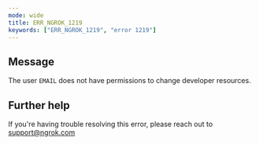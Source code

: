 ```yaml
---
mode: wide
title: ERR_NGROK_1219
keywords: ["ERR_NGROK_1219", "error 1219"]
---
```


## Message

The user `EMAIL` does not have permissions to change developer resources.

## Further help

If you're having trouble resolving this error, please reach out to [support@ngrok.com](mailto:support@ngrok.com?subject=Help%20with%20ERR_NGROK_1219)

